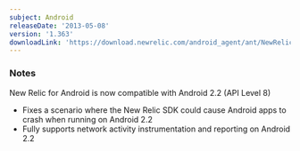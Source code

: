 ```yaml
---
subject: Android
releaseDate: '2013-05-08'
version: '1.363'
downloadLink: 'https://download.newrelic.com/android_agent/ant/NewRelic_Android_Agent_1.363.zip'
---
```


### Notes

New Relic for Android is now compatible with Android 2.2 (API Level 8)

* Fixes a scenario where the New Relic SDK could cause Android apps to crash when running on Android 2.2
* Fully supports network activity instrumentation and reporting on Android 2.2
